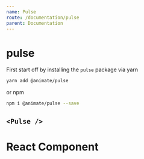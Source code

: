 ```yaml
---
name: Pulse
route: /documentation/pulse
parent: Documentation
---
```


# pulse

First start off by installing the `pulse` package via yarn

```bash
yarn add @animate/pulse
```

or npm

```bash
npm i @animate/pulse --save
```


## `<Pulse />`

<Playground>
  <Pulse>
    <div
      style={{
        maxWidth: 300,
        boxShadow: "rgba(0, 0, 0, 0.2) 0px 0px 10px",
        backgroundColor: "white",
        textAlign: "center",
        borderRadius: 4,
        padding: 8,
        marginTop: 8,
        width: 300
      }}
    >
      <h1>React Component</h1>
    </div>
  </Pulse>
</Playground>
